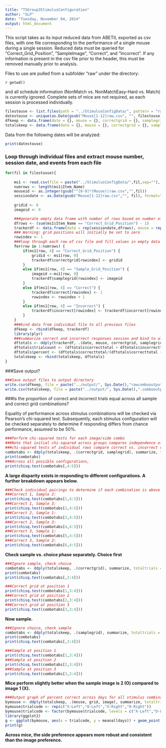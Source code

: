 ```yaml
---
title: "TSGroup3StimulusConfiguration"
author: "SLP"
date: "Tuesday, November 04, 2014"
output: html_document
---
```


This script takes as its input reduced data from ABETII, exported as csv files, with one file corresponding to 
the performance of a single mouse during a single session.  Reduced data must be queried for "Correct_Grid_Position", "SampleImage", "Correct", and "Incorrect".  If any information is present in the csv file prior to the header, this must be removed manually prior to analysis.

Files to use are pulled from a subfolder "raw" under the directory: 

`r getwd() ` 

and all schedule information (NonMatch vs. NonMatchEasy-Hard vs. Match) is currently ignored.  Complete sets of mice are not required, as each session is processed individually.

```r
filestouse <- list.files(path = "../StimulusConfigData/", pattern = "raw.csv")
datestouse <- unique(as.Date(gsub("Mouse[1-12]raw.csv", "", filestouse), format = "%Y%m%d"))
dfkeep <- data.frame(date = {}, mouse = {}, correctgrid = {}, samplegrid = {}, correct = {}, incorrect = {})
totalskeep <- data.frame(date = {}, mouse = {}, correctgrid = {}, samplegrid = {}, correcttotal = {}, incorrecttotal = {}, trialcount = {}, percent = {})
```

Data from the following dates will be analyzed:
```r
print(datestouse)
```

### Loop through individual files and extract mouse number, session date, and events from each file

```r
for(fil in filestouse){
        
    ms1 <- read.csv(file = paste("../StimulusConfigData/",fil,sep=""), header = TRUE, stringsAsFactors = FALSE)
    numrows <- length(ms1$Item_Name)
    mouseid <- as.integer(gsub("^[0-9]*(Mouse)|raw.csv","",fil))
    sessiondate <- as.Date(gsub("Mouse[1-12]raw.csv","", fil), format="%Y%m%d")
        
    gridid <- 0
    imageid <- 0

    ###generate empty data frame with number of rows based on number of correct grid positions set in file
    dfrows <- (sum(ms1$Item_Name == "Correct_Grid_Position") - 1)
    trackerdf <- data.frame(date = rep(sessiondate,dfrows), mouse = rep(mouseid,dfrows), correctgrid = rep(0,dfrows), samplegrid = 0, correct = 0, incorrect = 0, row.names = (1:dfrows))
    ### Warning: grid positions will initially be set to zero
    rowindex <- 1
    ###loop through each row of csv file and fill values in empty data frame according to event type
    for(row in 1:numrows) {
        if(ms1[row, 4] == "Correct_Grid_Position") {
            gridid <- ms1[row, 9]
            trackerdf$correctgrid[rowindex] <- gridid
        }
        else if(ms1[row, 4] == "Sample_Grid_Position") {
            imageid <-ms1[row, 9]
            trackerdf$samplegrid[rowindex] <- imageid
        }    
        else if(ms1[row, 4] == "Correct") {
            trackerdf$correct[rowindex] <- 1
            rowindex <- rowindex + 1
        }
        else if(ms1[row, 4] == "Incorrect") {
            trackerdf$incorrect[rowindex] <- trackerdf$incorrect[rowindex] + 1
        }
    }
    ###bind data from individual file to all previous files
    dfkeep <- rbind(dfkeep, trackerdf)
    library(plyr)
    ###summarize correct and incorrect responses session and bind to all previous sessions
    dftotals <- ddply(trackerdf, .(date, mouse, correctgrid, samplegrid), summarize, correcttotal = sum(correct), incorrecttotal = sum(incorrect))
    dftotals$trialcount <- (dftotals$correcttotal + dftotals$incorrecttotal)
    dftotals$percent <- (dftotals$correcttotal/(dftotals$correcttotal + dftotals$incorrecttotal))
    totalskeep <- rbind(totalskeep, dftotals)
}
```

###Save output?

```r
###Save output files to output directory
write.csv(dfkeep, file = paste("../output/", Sys.Date(),"rawcombooutput.csv",sep=""), row.names = FALSE)
write.csv(totalskeep, file = paste("../output/", Sys.Date(),".combooutput.csv", sep=""), row.names = FALSE)
```

###Is the proportion of correct and incorrect trials equal across all sample and correct grid combinations?

Equality of performance across stimulus combinations will be checked via Pearson's chi-squared test. Subsequently, each stimulus configuration will be checked separately to determine if responding differs from chance performance, assumed to be 50%.


```r
###Perform chi-squared tests for each image/side combo
###Note that initial chi-squared across groups compares independence of distributions, whereas
###chi-squared tests of individual rows compare correct vs. incorrect responding to a hypothetical 50% chance 
combotabs <- ddply(totalskeep, .(correctgrid, samplegrid), summarize, totaltrials = sum(trialcount), correct = sum(correcttotal), incorrect = sum(incorrecttotal), meanalldays = (correct/(correct+incorrect)))
print(combotabs)
###Across all possible configurations,
print(chisq.test(combotabs[,4:5]))
```

**A large disparity exists in responding to different configurations.  A further breakdown appears below.**

```r
###Check individual pairings to determine if each combination is above or below chance
###Correct 1, Sample 2:
print(chisq.test(combotabs[1,4:5]))
###Correct 1, Sample 3:
print(chisq.test(combotabs[2,4:5]))
###Correct 2, Sample 1:
print(chisq.test(combotabs[3,4:5]))
###Correct 2, Sample 3:
print(chisq.test(combotabs[4,4:5]))
###Correct 3, Sample 1:
print(chisq.test(combotabs[5,4:5]))
###Correct 3, Sample 2:
print(chisq.test(combotabs[6,4:5]))
```

**Check sample vs. choice phase separately.  Choice first**

```r
###Ignore sample, check choice
combotabs <- ddply(totalskeep, .(correctgrid), summarize, totaltrials = sum(trialcount), correct = sum(correcttotal), incorrect = sum(incorrecttotal), meanalldays = (correct/(correct+incorrect)))
print(combotabs)
print(chisq.test(combotabs[,3:4]))

###Correct grid at position 1
print(chisq.test(combotabs[1,3:4]))
###Correct grid at position 2
print(chisq.test(combotabs[2,3:4]))
###Correct grid at position 3
print(chisq.test(combotabs[3,3:4]))
```

**Now sample.**

```r
###Ignore choice, check sample
combotabs <- ddply(totalskeep, .(samplegrid), summarize, totaltrials = sum(trialcount), correct = sum(correcttotal), incorrect = sum(incorrecttotal), meanalldays = (correct/(correct+incorrect)))
print(combotabs)
print(chisq.test(combotabs[,3:4]))

###Sample at position 1
print(chisq.test(combotabs[1,3:4]))
###Sample at position 2
print(chisq.test(combotabs[2,3:4]))
###Sample at position 3
print(chisq.test(combotabs[3,3:4]))
```

**Mice perform slightly better when the sample image is 2 (O) compared to image 1 (X).**

```r
###Output graph of percent correct across days for all stimulus combinations split by mouse
bymouse <- ddply(totalskeep, .(mouse, grid, image), summarize, totaltrials = sum(trialcount), correct = sum(correcttotal), incorrect = sum(incorrecttotal), meanalldays = (correct/(correct+incorrect)))
bymouse$trialcode <- rep(c("X-Left","O-Left","X-Right","O-Right"))
bymouse$trialcode <- factor(bymouse$trialcode, levels = c("X-Left","O-Left","X-Right","O-Right"))
library(ggplot2)
g <- ggplot(bymouse, aes(x = trialcode, y = meanalldays)) + geom_point(size = 4) + coord_cartesian(ylim = c(0,1)) + facet_wrap(~ mouse, ncol = 3)
print(g)
```

**Across mice, the side preference appears more robust and consistent than the image preference.**